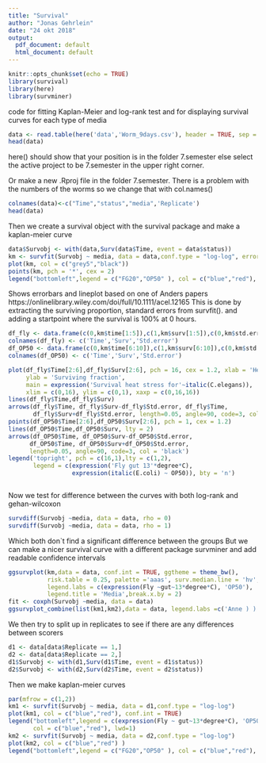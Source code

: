 ```yaml
---
title: "Survival"
author: "Jonas Gehrlein"
date: "24 okt 2018"
output:
  pdf_document: default
  html_document: default
---
```


```r
knitr::opts_chunk$set(echo = TRUE)
library(survival) 
library(here)
library(survminer)
```
code for fitting Kaplan-Meier and log-rank test and for displaying 
survival curves for each type of media

```r
data <- read.table(here('data','Worm_9days.csv'), header = TRUE, sep = ";", dec = ",")
head(data)
```

here() should show that your position is in the folder 7.semester else select the active project to be 7.semester in the upper right corner. 

Or make a new .Rproj file in the folder 7.semester. There is a problem with the numbers of the worms so we change that with col.names()
```r
colnames(data)<-c("Time","status","media",'Replicate')
head(data)
```

Then we create a survival object with the survival package and make a kaplan-meier curve
```r
data$Survobj <- with(data,Surv(data$Time, event = data$status))
km <- survfit(Survobj ~ media, data = data,conf.type = "log-log", error = "greenwood")
plot(km, col = c("grey5","black"))
points(km, pch = '*', cex = 2)
legend("bottomleft",legend = c("FG20","OP50" ), col = c("blue","red"), lwd=1)
```

Shows errorbars and lineplot based on one of Anders papers https://onlinelibrary.wiley.com/doi/full/10.1111/acel.12165
This is done by extracting the surviving proportion, standard errors from survfit().  and adding a startpoint where the survival is 100% at 0 hours.

```r
df_fly <- data.frame(c(0,km$time[1:5]),c(1,km$surv[1:5]),c(0,km$std.err[1:5]))
colnames(df_fly) <- c('Time','Surv','Std.error')
df_OP50 <- data.frame(c(0,km$time[6:10]),c(1,km$surv[6:10]),c(0,km$std.err[6:10]))
colnames(df_OP50) <- c('Time','Surv','Std.error')

plot(df_fly$Time[2:6],df_fly$Surv[2:6], pch = 16, cex = 1.2, xlab = 'Heatstress (hours)', 
     ylab = 'Surviving fraction', 
     main = expression('Survival heat stress for'~italic(C.elegans)),
     xlim = c(0,16), ylim = c(0,1), xaxp = c(0,16,16))
lines(df_fly$Time,df_fly$Surv)
arrows(df_fly$Time, df_fly$Surv-df_fly$Std.error, df_fly$Time, 
       df_fly$Surv+df_fly$Std.error, length=0.05, angle=90, code=3, col = 'black')
points(df_OP50$Time[2:6],df_OP50$Surv[2:6], pch = 1, cex = 1.2)
lines(df_OP50$Time,df_OP50$Surv, lty = 2)
arrows(df_OP50$Time, df_OP50$Surv-df_OP50$Std.error,
      df_OP50$Time, df_OP50$Surv+df_OP50$Std.error, 
      length=0.05, angle=90, code=3, col = 'black')
legend('topright', pch = c(16,1),lty = c(1,2), 
       legend = c(expression('Fly gut 13'*degree*C),
                  expression(italic(E.coli) ~ OP50)), bty = 'n')
```


```r

```

Now we test for difference between the curves with both log-rank and gehan-wilcoxon

```r
survdiff(Survobj ~media, data = data, rho = 0) 
survdiff(Survobj ~media, data = data, rho = 1) 
```

Which both don`t find a significant difference between the groups But we can make a nicer survival curve with a different package survminer and add readable confidence intervals

```r
ggsurvplot(km,data = data, conf.int = TRUE, ggtheme = theme_bw(),
           risk.table = 0.25, palette ='aaas', surv.median.line = 'hv',
           legend.labs = c(expression(Fly ~gut~13*degree*C), 'OP50'),
           legend.title = 'Media',break.x.by = 2) 
fit <- coxph(Survobj ~media, data = data)
ggsurvplot_combine(list(km1,km2),data = data, legend.labs =c('Anne ) )
```

We then try to split up in replicates to see if there are any differences
between scorers

```r
d1 <- data[data$Replicate == 1,]
d2 <- data[data$Replicate == 2,]
d1$Survobj <- with(d1,Surv(d1$Time, event = d1$status))
d2$Survobj <- with(d2,Surv(d2$Time, event = d2$status))
```

Then we make kaplan-meier curves

```r
par(mfrow = c(1,2))
km1 <- survfit(Survobj ~ media, data = d1,conf.type = "log-log")
plot(km1, col = c("blue","red"), conf.int = TRUE) 
legend("bottomleft",legend = c(expression(Fly ~ gut~13*degree*C), 'OP50'),
       col = c("blue","red"), lwd=1)
km2 <- survfit(Survobj ~ media, data = d2,conf.type = "log-log")
plot(km2, col = c("blue","red") ) 
legend("bottomleft",legend = c("FG20","OP50" ), col = c("blue","red"), lwd=1)
```

